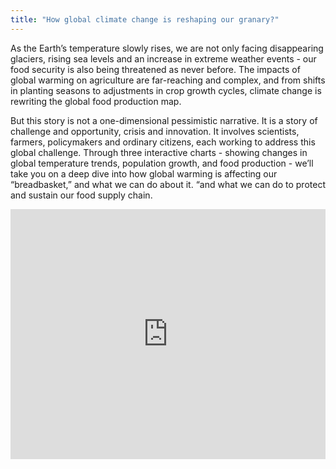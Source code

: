 ```yaml
---
title: "How global climate change is reshaping our granary?"
---
```


As the Earth's temperature slowly rises, we are not only facing disappearing glaciers, rising sea levels and an increase in extreme weather events - our food security is also being threatened as never before. The impacts of global warming on agriculture are far-reaching and complex, and from shifts in planting seasons to adjustments in crop growth cycles, climate change is rewriting the global food production map.

But this story is not a one-dimensional pessimistic narrative. It is a story of challenge and opportunity, crisis and innovation. It involves scientists, farmers, policymakers and ordinary citizens, each working to address this global challenge. Through three interactive charts - showing changes in global temperature trends, population growth, and food production - we'll take you on a deep dive into how global warming is affecting our "breadbasket," and what we can do about it. "and what we can do to protect and sustain our food supply chain.


```{=html}
<iframe height="400" width="100%" frameborder="no" src="https://jinwchao.shinyapps.io/personal_app/"> </iframe>
```

